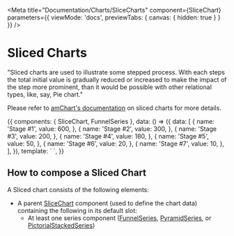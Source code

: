 
<Meta
  title="Documentation/Charts/SliceCharts"
  component={SliceChart}
  parameters={{ viewMode: 'docs', previewTabs: { canvas: { hidden: true } } }}
/>

# Sliced Charts

"Sliced charts are used to illustrate some stepped process. With each steps the total initial value is gradually reduced or increased to make the impact of the step more prominent, than it would be possible with other relational types, like, say, Pie chart."

Please refer to [amChart's documentation](https://www.amcharts.com/docs/v4/chart-types/sliced-chart/) on sliced charts for more details.

<Preview>
  <Story name="Documentation" inline={true}>
    {{
      components: { SliceChart, FunnelSeries },
      data: () => ({
        data: [
          {
            name: 'Stage #1',
            value: 600,
          },
          {
            name: 'Stage #2',
            value: 300,
          },
          {
            name: 'Stage #3',
            value: 200,
          },
          {
            name: 'Stage #4',
            value: 180,
          },
          {
            name: 'Stage #5',
            value: 50,
          },
          {
            name: 'Stage #6',
            value: 20,
          },
          {
            name: 'Stage #7',
            value: 10,
          },
        ],
      }),
      template: `
      <slice-chart :data="data" >
        <funnel-series value-prop="value" category-prop="name" />
      </slice-chart>
  `,
    }}
  </Story>
</Preview>

## How to compose a Sliced Chart

A Sliced chart consists of the following elements:

- A parent [SliceChart](?path=/docs/documentation-chart-components-slicechart--page) component (used to define the chart data) containing the following in its default slot:
  - At least one series component ([FunnelSeries](?path=/docs/documentation-chart-components-subcomponents-series-funnelseries--page), [PyramidSeries](?path=/docs/documentation-chart-components-subcomponents-series-pyramidseries--page), or [PictorialStackedSeries](?path=/docs/documentation-chart-components-subcomponents-series-pictorialstackedseries--page))
